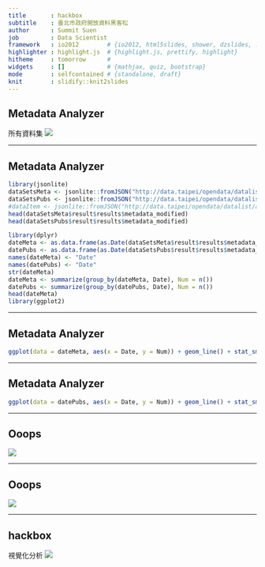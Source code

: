 ```yaml
---
title       : hackbox
subtitle    : 臺北市政府開放資料黑客松
author      : Summit Suen
job         : Data Scientist
framework   : io2012        # {io2012, html5slides, shower, dzslides, ...}
highlighter : highlight.js  # {highlight.js, prettify, highlight}
hitheme     : tomorrow      # 
widgets     : []            # {mathjax, quiz, bootstrap}
mode        : selfcontained # {standalone, draft}
knit        : slidify::knit2slides
---
```


## Metadata Analyzer

所有資料集
![](assets/img/allmeta.png)

---

## Metadata Analyzer

```r
library(jsonlite)
dataSetsMeta <- jsonlite::fromJSON("http://data.taipei/opendata/datalist/apiAccess?scope=datasetMetadataSearch&q=type:dataset")
dataSetsPubs <- jsonlite::fromJSON("http://data.taipei/opendata/datalist/apiAccess?scope=datasetMetadataSearch&q=type:publication")
#dataItem <- jsonlite::fromJSON("http://data.taipei/opendata/datalist/apiAccess?scope=resourceMetadataSearch")
head(dataSetsMeta$result$results$metadata_modified)
head(dataSetsPubs$result$results$metadata_modified)

library(dplyr)
dateMeta <- as.data.frame(as.Date(dataSetsMeta$result$results$metadata_modified))
datePubs <- as.data.frame(as.Date(dataSetsPubs$result$results$metadata_modified))
names(dateMeta) <- "Date"
names(datePubs) <- "Date"
str(dateMeta)
dateMeta <- summarize(group_by(dateMeta, Date), Num = n())
datePubs <- summarize(group_by(datePubs, Date), Num = n())
head(dateMeta)
library(ggplot2)
```

---

## Metadata Analyzer

```r
ggplot(data = dateMeta, aes(x = Date, y = Num)) + geom_line() + stat_smooth() + ggtitle("Dataset update")
```

---

## Metadata Analyzer

```r
ggplot(data = datePubs, aes(x = Date, y = Num)) + geom_line() + stat_smooth() + ggtitle("Publication update")
```

---

## Ooops

![](assets/img/topten.png)

---

## Ooops

![](assets/img/oops.png)

---

## hackbox

視覺化分析
![](assets/img/vizdemo.png)
